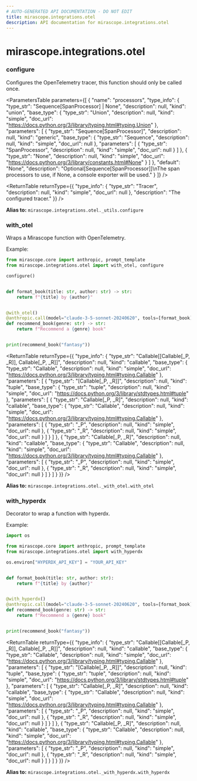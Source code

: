 ```yaml
---
# AUTO-GENERATED API DOCUMENTATION - DO NOT EDIT
title: mirascope.integrations.otel
description: API documentation for mirascope.integrations.otel
---
```


# mirascope.integrations.otel

### <ApiType type="Alias" module="mirascope.integrations.otel._utils" path="integrations/otel" symbolName="configure" /> configure

Configures the OpenTelemetry tracer, this function should only be called once.

<ParametersTable
  parameters={[
  {
    "name": "processors",
    "type_info": {
      "type_str": "Sequence[SpanProcessor] | None",
      "description": null,
      "kind": "union",
      "base_type": {
        "type_str": "Union",
        "description": null,
        "kind": "simple",
        "doc_url": "https://docs.python.org/3/library/typing.html#typing.Union"
      },
      "parameters": [
        {
          "type_str": "Sequence[SpanProcessor]",
          "description": null,
          "kind": "generic",
          "base_type": {
            "type_str": "Sequence",
            "description": null,
            "kind": "simple",
            "doc_url": null
          },
          "parameters": [
            {
              "type_str": "SpanProcessor",
              "description": null,
              "kind": "simple",
              "doc_url": null
            }
          ]
        },
        {
          "type_str": "None",
          "description": null,
          "kind": "simple",
          "doc_url": "https://docs.python.org/3/library/constants.html#None"
        }
      ]
    },
    "default": "None",
    "description": "Optional[Sequence[SpanProcessor]]\nThe span processors to use, if None, a console exporter will be used."
  }
]}
/>

<ReturnTable
  returnType={{
  "type_info": {
    "type_str": "Tracer",
    "description": null,
    "kind": "simple",
    "doc_url": null
  },
  "description": "The configured tracer."
}}
/>


**Alias to:** `mirascope.integrations.otel._utils.configure`

### <ApiType type="Alias" module="mirascope.integrations.otel._with_otel" path="integrations/otel" symbolName="with_otel" /> with_otel

Wraps a Mirascope function with OpenTelemetry.

Example:

```python
from mirascope.core import anthropic, prompt_template
from mirascope.integrations.otel import with_otel, configure

configure()


def format_book(title: str, author: str) -> str:
    return f"{title} by {author}"


@with_otel()
@anthropic.call(model="claude-3-5-sonnet-20240620", tools=[format_book])
def recommend_book(genre: str) -> str:
    return f"Recommend a {genre} book"


print(recommend_book("fantasy"))
```

<ReturnTable
  returnType={{
  "type_info": {
    "type_str": "Callable[[Callable[_P, _R]], Callable[_P, _R]]",
    "description": null,
    "kind": "callable",
    "base_type": {
      "type_str": "Callable",
      "description": null,
      "kind": "simple",
      "doc_url": "https://docs.python.org/3/library/typing.html#typing.Callable"
    },
    "parameters": [
      {
        "type_str": "[Callable[_P, _R]]",
        "description": null,
        "kind": "tuple",
        "base_type": {
          "type_str": "tuple",
          "description": null,
          "kind": "simple",
          "doc_url": "https://docs.python.org/3/library/stdtypes.html#tuple"
        },
        "parameters": [
          {
            "type_str": "Callable[_P, _R]",
            "description": null,
            "kind": "callable",
            "base_type": {
              "type_str": "Callable",
              "description": null,
              "kind": "simple",
              "doc_url": "https://docs.python.org/3/library/typing.html#typing.Callable"
            },
            "parameters": [
              {
                "type_str": "_P",
                "description": null,
                "kind": "simple",
                "doc_url": null
              },
              {
                "type_str": "_R",
                "description": null,
                "kind": "simple",
                "doc_url": null
              }
            ]
          }
        ]
      },
      {
        "type_str": "Callable[_P, _R]",
        "description": null,
        "kind": "callable",
        "base_type": {
          "type_str": "Callable",
          "description": null,
          "kind": "simple",
          "doc_url": "https://docs.python.org/3/library/typing.html#typing.Callable"
        },
        "parameters": [
          {
            "type_str": "_P",
            "description": null,
            "kind": "simple",
            "doc_url": null
          },
          {
            "type_str": "_R",
            "description": null,
            "kind": "simple",
            "doc_url": null
          }
        ]
      }
    ]
  }
}}
/>


**Alias to:** `mirascope.integrations.otel._with_otel.with_otel`

### <ApiType type="Alias" module="mirascope.integrations.otel._with_hyperdx" path="integrations/otel" symbolName="with_hyperdx" /> with_hyperdx

Decorator to wrap a function with hyperdx.

Example:

```python
import os

from mirascope.core import anthropic, prompt_template
from mirascope.integrations.otel import with_hyperdx

os.environ["HYPERDX_API_KEY"] = "YOUR_API_KEY"


def format_book(title: str, author: str):
    return f"{title} by {author}"


@with_hyperdx()
@anthropic.call(model="claude-3-5-sonnet-20240620", tools=[format_book])
def recommend_book(genre: str) -> str:
    return f"Recommend a {genre} book"


print(recommend_book("fantasy"))
```

<ReturnTable
  returnType={{
  "type_info": {
    "type_str": "Callable[[Callable[_P, _R]], Callable[_P, _R]]",
    "description": null,
    "kind": "callable",
    "base_type": {
      "type_str": "Callable",
      "description": null,
      "kind": "simple",
      "doc_url": "https://docs.python.org/3/library/typing.html#typing.Callable"
    },
    "parameters": [
      {
        "type_str": "[Callable[_P, _R]]",
        "description": null,
        "kind": "tuple",
        "base_type": {
          "type_str": "tuple",
          "description": null,
          "kind": "simple",
          "doc_url": "https://docs.python.org/3/library/stdtypes.html#tuple"
        },
        "parameters": [
          {
            "type_str": "Callable[_P, _R]",
            "description": null,
            "kind": "callable",
            "base_type": {
              "type_str": "Callable",
              "description": null,
              "kind": "simple",
              "doc_url": "https://docs.python.org/3/library/typing.html#typing.Callable"
            },
            "parameters": [
              {
                "type_str": "_P",
                "description": null,
                "kind": "simple",
                "doc_url": null
              },
              {
                "type_str": "_R",
                "description": null,
                "kind": "simple",
                "doc_url": null
              }
            ]
          }
        ]
      },
      {
        "type_str": "Callable[_P, _R]",
        "description": null,
        "kind": "callable",
        "base_type": {
          "type_str": "Callable",
          "description": null,
          "kind": "simple",
          "doc_url": "https://docs.python.org/3/library/typing.html#typing.Callable"
        },
        "parameters": [
          {
            "type_str": "_P",
            "description": null,
            "kind": "simple",
            "doc_url": null
          },
          {
            "type_str": "_R",
            "description": null,
            "kind": "simple",
            "doc_url": null
          }
        ]
      }
    ]
  }
}}
/>


**Alias to:** `mirascope.integrations.otel._with_hyperdx.with_hyperdx`

